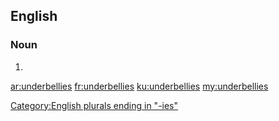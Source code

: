 ==English==

===Noun===
{{head|en|plural}}

# {{plural of|underbelly|lang=en|nocat=1}}

[[Category:English plurals ending in "-ies"]]

[[ar:underbellies]]
[[fr:underbellies]]
[[ku:underbellies]]
[[my:underbellies]]